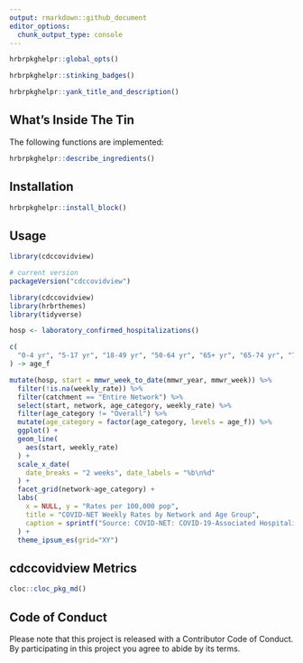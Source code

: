 ```yaml
---
output: rmarkdown::github_document
editor_options: 
  chunk_output_type: console
---
```

```r
hrbrpkghelpr::global_opts()
```

```r
hrbrpkghelpr::stinking_badges()
```

```r
hrbrpkghelpr::yank_title_and_description()
```

## What's Inside The Tin

The following functions are implemented:

```r
hrbrpkghelpr::describe_ingredients()
```

## Installation

```r
hrbrpkghelpr::install_block()
```

## Usage

```r
library(cdccovidview)

# current version
packageVersion("cdccovidview")

```

```r
library(cdccovidview)
library(hrbrthemes)
library(tidyverse)

hosp <- laboratory_confirmed_hospitalizations()

c(
  "0-4 yr", "5-17 yr", "18-49 yr", "50-64 yr", "65+ yr", "65-74 yr", "75-84 yr", "85+"
) -> age_f

mutate(hosp, start = mmwr_week_to_date(mmwr_year, mmwr_week)) %>% 
  filter(!is.na(weekly_rate)) %>% 
  filter(catchment == "Entire Network") %>% 
  select(start, network, age_category, weekly_rate) %>%  
  filter(age_category != "Overall") %>% 
  mutate(age_category = factor(age_category, levels = age_f)) %>% 
  ggplot() +
  geom_line(
    aes(start, weekly_rate)
  ) +
  scale_x_date(
    date_breaks = "2 weeks", date_labels = "%b\n%d"
  ) +
  facet_grid(network~age_category) +
  labs(
    x = NULL, y = "Rates per 100,000 pop",
    title = "COVID-NET Weekly Rates by Network and Age Group",
    caption = sprintf("Source: COVID-NET: COVID-19-Associated Hospitalization Surveillance Network, Centers for Disease Control and Prevention.\n<https://gis.cdc.gov/grasp/COVIDNet/COVID19_3.html>; Accessed on %s", Sys.Date())
  ) +
  theme_ipsum_es(grid="XY")

```

## cdccovidview Metrics

```r
cloc::cloc_pkg_md()
```

## Code of Conduct

Please note that this project is released with a Contributor Code of Conduct. 
By participating in this project you agree to abide by its terms.
